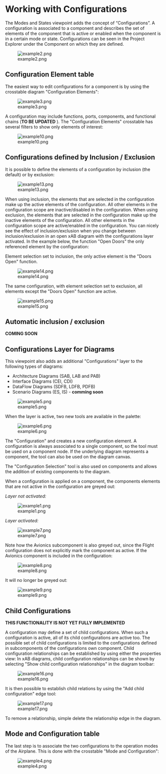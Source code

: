 <!--
  Copyright (c) 2018 THALES GLOBAL SERVICES.
  All rights reserved. This program and the accompanying materials
  are made available under the terms of the Eclipse Public License v1.0
  which accompanies this distribution, and is available at
  http://www.eclipse.org/legal/epl-v10.html

  Contributors:
       Thales - initial API and implementation
-->


= Working with Configurations =

The Modes and States viewpoint adds the concept of “Configurations”. A configuration is associated to a component and describes the set of elements of the component that is active or enabled when the component is in a certain mode or state.
Configurations can be seen in the Project Explorer under the Component on which they are defined.

[[Image:example2.png]]

== Configuration Element table ==
The easiest way to edit configurations for a component is by using the crosstable diagram "Configuration Elements":

[[Image:example3.png]]

A configuration may include functions, ports, components, and functional chains ('''TO BE UPDATED''' ).
The "Configuration Elements" crosstable has several filters to show only elements of interest:

[[Image:example10.png]]

== Configurations defined by Inclusion / Exclusion ==
It is possible to define the elements of a configuration by inclusion (the default) or by exclusion:

[[Image:example13.png]]

When using inclusion, the elements that are selected in the configuration make up the active elements of the configuration. All other elements in the configuration scope are inactive/disabled in the configuration. 
When using exclusion, the elements that are selected in the configuration make up the inactive elements of the configuration. All other elements in the configuration scope are active/enabled in the configuration.
You can nicely see the effect of inclusion/exclusion when you change between inclusion/exclusion in an open xAB diagram with the configurations layer activated. In the example below, the function "Open Doors" the only referenced element by the configuration:
 

Element selection set to inclusion, the only active element is the "Doors Open" function.

[[Image:example14.png]]

The same configuration, with element selection set to exclusion, all elements except the "Doors Open" function are active.

[[Image:example15.png]]


== Automatic inclusion / exclusion ==

'''COMING SOON''' 

== Configurations Layer for Diagrams ==
This viewpoint also adds an additional "Configurations" layer to the following types of diagrams:
* Architecture Diagrams (SAB, LAB and PAB)
* Interface Diagrams (CEI, CDI)
* DataFlow Diagrams (SDFB, LDFB, PDFB)
* Scenario Diagrams (ES, IS) - '''comming soon''' 

[[Image:example5.png]]

When the layer is active, two new tools are available in the palette:

[[Image:example6.png]]

The "Configuration" and creates a new configuration element. A configuration
is always associated to a single component, so the tool must be used on
a component node. If the underlying diagram represents a component, the tool can also be used on the diagram canvas.

The "Configuration Selection" tool is also used on components and allows the addition of existing components to the diagram. 

When a configuration is applied on a component, the components elements that are not active in the configuration are greyed out:

''Layer not activated:'' 

[[Image:example1.png]]

''Layer activated:'' 

[[Image:example7.png]]

Note how the Avionics subcomponent is also greyed out, since the Flight configuration does not explicitly mark the component as active. If the Avionics component is included in the configuration:

[[Image:example8.png]]

It will no longer be greyed out:

[[Image:example9.png]]

== Child Configurations ==
'''THIS FUNCTIONALITY IS NOT YET FULLY IMPLEMENTED''' 

A configuration may define a set of child configurations. When such a configuration is active, all of its child configurations are active too. The possible set of child configurations is limited to the configurations defined in subcomponents of the configurations own component. Child configuration relationships can be established by using either the properties view:
In xAB diagrams, child configuration relationships can be shown by selecting "Show child configuration relationships" in the diagram toolbar:

[[Image:example16.png]]

It is then possible to establish child relations by using the "Add child configuration" edge tool:

[[Image:example17.png]]

To remove a relationship, simple delete the relationship edge in the diagram.

== Mode and Configuration table ==

The last step is to associate the two configurations to the operation modes of the Airplane. This is done with the crosstable "Mode and Configuration":

[[Image:example4.png]]